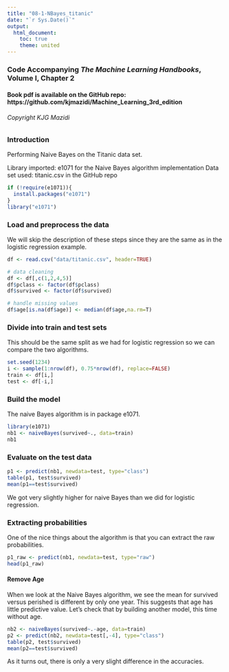 ```yaml
---
title: "08-1-NBayes_titanic"
date: "`r Sys.Date()`"
output:
  html_document:
    toc: true
    theme: united
---
```


### Code Accompanying ***The Machine Learning Handbooks***, Volume I, Chapter 2

#### Book pdf is available on the GitHub repo: https://github.com/kjmazidi/Machine_Learning_3rd_edition

###### Copyright KJG Mazidi

### Introduction

Performing Naive Bayes on the Titanic data set.

Library imported: e1071 for the Naive Bayes algorithm implementation
Data set used: titanic.csv in the GitHub repo

```r
if (!require(e1071)){
  install.packages("e1071")
}
library("e1071")
```


### Load and preprocess the data

We will skip the description of these steps since they are the same as in the logistic regression example.

```r
df <- read.csv("data/titanic.csv", header=TRUE)

# data cleaning
df <- df[,c(1,2,4,5)]
df$pclass <- factor(df$pclass)
df$survived <- factor(df$survived)

# handle missing values
df$age[is.na(df$age)] <- median(df$age,na.rm=T)
```


### Divide into train and test sets 

This should be the same split as we had for logistic regression so we can compare the two algorithms.


```r
set.seed(1234)
i <- sample(1:nrow(df), 0.75*nrow(df), replace=FALSE)
train <- df[i,]
test <- df[-i,]

```
### Build the model

The naive Bayes algorithm is in package e1071.

```r
library(e1071)
nb1 <- naiveBayes(survived~., data=train)
nb1
```

### Evaluate on the test data

```r
p1 <- predict(nb1, newdata=test, type="class")
table(p1, test$survived)
mean(p1==test$survived)
```

We got very slightly higher for naive Bayes than we did for logistic regression. 

### Extracting probabilities

One of the nice things about the algorithm is that you can extract the raw probabilities.

```r
p1_raw <- predict(nb1, newdata=test, type="raw")
head(p1_raw)
```

#### Remove Age

When we look at the Naive Bayes algorithm, we see the mean for survived versus perished is different by only one year. This suggests that age has little predictive value. Let's check that by building another model, this time without age.

```r
nb2 <- naiveBayes(survived~.-age, data=train)
p2 <- predict(nb2, newdata=test[,-4], type="class")
table(p2, test$survived)
mean(p2==test$survived)
```

As it turns out, there is only a very slight difference in the accuracies.